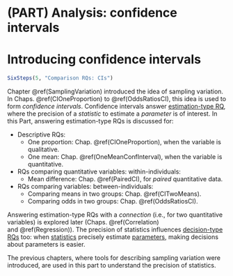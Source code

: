 # (PART) Analysis: confidence intervals {-}



# Introducing confidence intervals {#CIIntro}


```r
SixSteps(5, "Comparison RQs: CIs")
```


Chapter\ \@ref(SamplingVariation) introduced the idea of sampling variation.
In Chaps.\ \@ref(CIOneProportion) to\ \@ref(OddsRatiosCI), this idea is used to form *confidence intervals*.
Confidence intervals answer [estimation-type RQ](#TypesOfRQs), where the precision of a *statistic* to estimate a *parameter* is of interest.
In this Part, answering estimation-type RQs is discussed for:

* Descriptive RQs: 
  * One proportion: Chap.\ \@ref(CIOneProportion), when the variable is qualitative.
  * One mean: Chap.\ \@ref(OneMeanConfInterval), when the variable is quantitative.
* RQs comparing quantitative variables: within-individuals:
  * Mean difference: Chap.\ \@ref(PairedCI), for *paired* quantitative data.
* RQs comparing variables: between-individuals:
  * Comparing means in two groups: Chap.\ \@ref(CITwoMeans).
  * Comparing odds in two groups: Chap.\ \@ref(OddsRatiosCI).

Answering estimation-type RQs with a *connection* (i.e., for two quantitative variables) is explored later (Chaps.\ \@ref(Correlation) and\ \@ref(Regression)).
The precision of statistics influences [decision-type RQs](#TypesOfRQs) too: when [statistics](#StatisticsAndParameters) precisely estimate [parameters](#StatisticsAndParameters), making decisions about parameters is easier.

The previous chapters, where tools for describing sampling variation were introduced, are used in this part to understand the precision of statistics.




